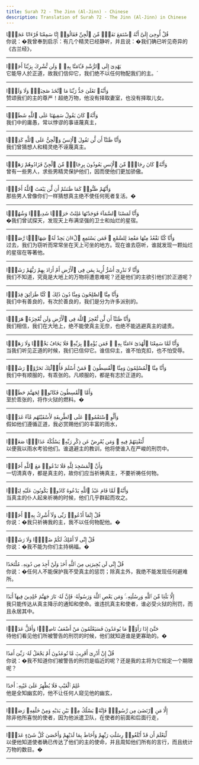 ```yaml
---
title: Surah 72 - The Jinn (Al-Jinn) - Chinese
description: Translation of Surah 72 - The Jinn (Al-Jinn) in Chinese
---
```





<Aside type="quran" title="1">
قُلْ أُوحِىَ إِلَىَّ أَنَّهُ ٱسْتَمَعَ نَفَرٌۭ مِّنَ ٱلْجِنِّ فَقَالُوٓا۟ إِنَّا سَمِعْنَا قُرْءَانًا عَجَبًۭا
</Aside>

<Aside type="reference" title="1">
你说：�我曾奉到启示：有几个精灵已经静听，并且说：�我们确已听见奇异的《古兰经》，
</Aside>

---

<Aside type="quran" title="2">
يَهْدِىٓ إِلَى ٱلرُّشْدِ فَـَٔامَنَّا بِهِۦ ۖ وَلَن نُّشْرِكَ بِرَبِّنَآ أَحَدًۭا
</Aside>

<Aside type="reference" title="2">
它能导人於正道，故我们信仰它，我们绝不以任何物配我们的主。´
</Aside>

---

<Aside type="quran" title="3">
وَأَنَّهُۥ تَعَٰلَىٰ جَدُّ رَبِّنَا مَا ٱتَّخَذَ صَٰحِبَةًۭ وَلَا وَلَدًۭا
</Aside>

<Aside type="reference" title="3">
赞颂我们的主的尊严！超绝万物，他没有择取妻室，也没有择取儿女。
</Aside>

---

<Aside type="quran" title="4">
وَأَنَّهُۥ كَانَ يَقُولُ سَفِيهُنَا عَلَى ٱللَّهِ شَطَطًۭا
</Aside>

<Aside type="reference" title="4">
我们中的庸愚，常以悖谬的事诬蔑真主，
</Aside>

---

<Aside type="quran" title="5">
وَأَنَّا ظَنَنَّآ أَن لَّن تَقُولَ ٱلْإِنسُ وَٱلْجِنُّ عَلَى ٱللَّهِ كَذِبًۭا
</Aside>

<Aside type="reference" title="5">
我们曾猜想人和精灵绝不诬蔑真主。
</Aside>

---

<Aside type="quran" title="6">
وَأَنَّهُۥ كَانَ رِجَالٌۭ مِّنَ ٱلْإِنسِ يَعُوذُونَ بِرِجَالٍۢ مِّنَ ٱلْجِنِّ فَزَادُوهُمْ رَهَقًۭا
</Aside>

<Aside type="reference" title="6">
曾有一些男人，求些男精灵保护他们，因而使他们更加骄傲。
</Aside>

---

<Aside type="quran" title="7">
وَأَنَّهُمْ ظَنُّوا۟ كَمَا ظَنَنتُمْ أَن لَّن يَبْعَثَ ٱللَّهُ أَحَدًۭا
</Aside>

<Aside type="reference" title="7">
那些男人曾像你们一样猜想真主绝不使任何死者复活。�
</Aside>

---

<Aside type="quran" title="8">
وَأَنَّا لَمَسْنَا ٱلسَّمَآءَ فَوَجَدْنَٰهَا مُلِئَتْ حَرَسًۭا شَدِيدًۭا وَشُهُبًۭا
</Aside>

<Aside type="reference" title="8">
�我们曾试探天，发现天上布满坚强的卫士和灿烂的星宿。
</Aside>

---

<Aside type="quran" title="9">
وَأَنَّا كُنَّا نَقْعُدُ مِنْهَا مَقَٰعِدَ لِلسَّمْعِ ۖ فَمَن يَسْتَمِعِ ٱلْءَانَ يَجِدْ لَهُۥ شِهَابًۭا رَّصَدًۭا
</Aside>

<Aside type="reference" title="9">
过去，我们为窃听而常常坐在天上可坐的地方。现在谁去窃听，谁就发现一颗灿烂的星宿在等著他。
</Aside>

---

<Aside type="quran" title="10">
وَأَنَّا لَا نَدْرِىٓ أَشَرٌّ أُرِيدَ بِمَن فِى ٱلْأَرْضِ أَمْ أَرَادَ بِهِمْ رَبُّهُمْ رَشَدًۭا
</Aside>

<Aside type="reference" title="10">
我们不知道，究竟是大地上的万物将遭患难呢？还是他们的主欲引他们於正道呢？
</Aside>

---

<Aside type="quran" title="11">
وَأَنَّا مِنَّا ٱلصَّٰلِحُونَ وَمِنَّا دُونَ ذَٰلِكَ ۖ كُنَّا طَرَآئِقَ قِدَدًۭا
</Aside>

<Aside type="reference" title="11">
我们中有善良的，有次於善良的，我们是分为许多派别的。
</Aside>

---

<Aside type="quran" title="12">
وَأَنَّا ظَنَنَّآ أَن لَّن نُّعْجِزَ ٱللَّهَ فِى ٱلْأَرْضِ وَلَن نُّعْجِزَهُۥ هَرَبًۭا
</Aside>

<Aside type="reference" title="12">
我们相信，我们在大地上，绝不能使真主无奈，也绝不能逃避真主的谴责。
</Aside>

---

<Aside type="quran" title="13">
وَأَنَّا لَمَّا سَمِعْنَا ٱلْهُدَىٰٓ ءَامَنَّا بِهِۦ ۖ فَمَن يُؤْمِنۢ بِرَبِّهِۦ فَلَا يَخَافُ بَخْسًۭا وَلَا رَهَقًۭا
</Aside>

<Aside type="reference" title="13">
当我们听见正道的时候，我们已信仰它。谁信仰主，谁不怕克扣，也不怕受辱。
</Aside>

---

<Aside type="quran" title="14">
وَأَنَّا مِنَّا ٱلْمُسْلِمُونَ وَمِنَّا ٱلْقَٰسِطُونَ ۖ فَمَنْ أَسْلَمَ فَأُو۟لَٰٓئِكَ تَحَرَّوْا۟ رَشَدًۭا
</Aside>

<Aside type="reference" title="14">
我们中有顺服的，有乖张的。凡顺服的，都是有志於正道的。
</Aside>

---

<Aside type="quran" title="15">
وَأَمَّا ٱلْقَٰسِطُونَ فَكَانُوا۟ لِجَهَنَّمَ حَطَبًۭا
</Aside>

<Aside type="reference" title="15">
至於乖张的，将作火狱的燃料。�
</Aside>

---

<Aside type="quran" title="16">
وَأَلَّوِ ٱسْتَقَٰمُوا۟ عَلَى ٱلطَّرِيقَةِ لَأَسْقَيْنَٰهُم مَّآءً غَدَقًۭا
</Aside>

<Aside type="reference" title="16">
假如他们遵循正道，我必赏赐他们的丰富的雨水，
</Aside>

---

<Aside type="quran" title="17">
لِّنَفْتِنَهُمْ فِيهِ ۚ وَمَن يُعْرِضْ عَن ذِكْرِ رَبِّهِۦ يَسْلُكْهُ عَذَابًۭا صَعَدًۭا
</Aside>

<Aside type="reference" title="17">
以便我以雨水考验他们。谁退避主的教训，他将使谁入在严峻的刑罚中。
</Aside>

---

<Aside type="quran" title="18">
وَأَنَّ ٱلْمَسَٰجِدَ لِلَّهِ فَلَا تَدْعُوا۟ مَعَ ٱللَّهِ أَحَدًۭا
</Aside>

<Aside type="reference" title="18">
一切清真寺，都是真主的，故你们应当祈祷真主，不要祈祷任何物。
</Aside>

---

<Aside type="quran" title="19">
وَأَنَّهُۥ لَمَّا قَامَ عَبْدُ ٱللَّهِ يَدْعُوهُ كَادُوا۟ يَكُونُونَ عَلَيْهِ لِبَدًۭا
</Aside>

<Aside type="reference" title="19">
当真主的仆人起来祈祷的时候，他们几乎群起而攻之。
</Aside>

---

<Aside type="quran" title="20">
قُلْ إِنَّمَآ أَدْعُوا۟ رَبِّى وَلَآ أُشْرِكُ بِهِۦٓ أَحَدًۭا
</Aside>

<Aside type="reference" title="20">
你说：�我只祈祷我的主，我不以任何物配他。�
</Aside>

---

<Aside type="quran" title="21">
قُلْ إِنِّى لَآ أَمْلِكُ لَكُمْ ضَرًّۭا وَلَا رَشَدًۭا
</Aside>

<Aside type="reference" title="21">
你说：�我不能为你们主持祸福。�
</Aside>

---

<Aside type="quran" title="22">
قُلْ إِنِّى لَن يُجِيرَنِى مِنَ ٱللَّهِ أَحَدٌۭ وَلَنْ أَجِدَ مِن دُونِهِۦ مُلْتَحَدًا
</Aside>

<Aside type="reference" title="22">
你说：�任何人不能保护我不受真主的惩罚；除真主外，我绝不能发现任何避难所。
</Aside>

---

<Aside type="quran" title="23">
إِلَّا بَلَٰغًۭا مِّنَ ٱللَّهِ وَرِسَٰلَٰتِهِۦ ۚ وَمَن يَعْصِ ٱللَّهَ وَرَسُولَهُۥ فَإِنَّ لَهُۥ نَارَ جَهَنَّمَ خَٰلِدِينَ فِيهَآ أَبَدًا
</Aside>

<Aside type="reference" title="23">
我只能传达从真主降示的通知和使命。谁违抗真主和使者，谁必受火狱的刑罚，而且永居其中。
</Aside>

---

<Aside type="quran" title="24">
حَتَّىٰٓ إِذَا رَأَوْا۟ مَا يُوعَدُونَ فَسَيَعْلَمُونَ مَنْ أَضْعَفُ نَاصِرًۭا وَأَقَلُّ عَدَدًۭا
</Aside>

<Aside type="reference" title="24">
待他们看见他们所被警告的刑罚的时候，他们就知道谁是更寡助的。�
</Aside>

---

<Aside type="quran" title="25">
قُلْ إِنْ أَدْرِىٓ أَقَرِيبٌۭ مَّا تُوعَدُونَ أَمْ يَجْعَلُ لَهُۥ رَبِّىٓ أَمَدًا
</Aside>

<Aside type="reference" title="25">
你说：�我不知道你们被警告的刑罚是临近的呢？还是我的主将为它规定一个期限呢？
</Aside>

---

<Aside type="quran" title="26">
عَٰلِمُ ٱلْغَيْبِ فَلَا يُظْهِرُ عَلَىٰ غَيْبِهِۦٓ أَحَدًا
</Aside>

<Aside type="reference" title="26">
他是全知幽玄的，他不让任何人窥见他的幽玄，
</Aside>

---

<Aside type="quran" title="27">
إِلَّا مَنِ ٱرْتَضَىٰ مِن رَّسُولٍۢ فَإِنَّهُۥ يَسْلُكُ مِنۢ بَيْنِ يَدَيْهِ وَمِنْ خَلْفِهِۦ رَصَدًۭا
</Aside>

<Aside type="reference" title="27">
除非他所喜悦的使者，因为他派遣卫队，在使者的前面和后面行走，
</Aside>

---

<Aside type="quran" title="28">
لِّيَعْلَمَ أَن قَدْ أَبْلَغُوا۟ رِسَٰلَٰتِ رَبِّهِمْ وَأَحَاطَ بِمَا لَدَيْهِمْ وَأَحْصَىٰ كُلَّ شَىْءٍ عَدَدًۢا
</Aside>

<Aside type="reference" title="28">
以便他知道使者确已传达了他们的主的使命，并且周知他们所有的言行，而且统计万物的数目。�
</Aside>

---
